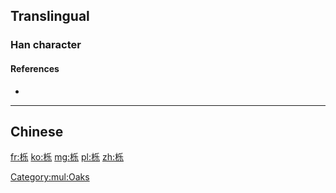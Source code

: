 {{also|櫟}}
==Translingual==

===Han character===
{{Han char|rn=75|rad=木|as=05|sn=9|four=|canj=DHVD|ids=⿰木乐}}

====References====
* {{Han ref|kx=0521.121|hdz=21186.090|uh=680E|ud=26638}}

[[Category:mul:Oaks]]

----

==Chinese==
{{zh-see|櫟}}

[[fr:栎]]
[[ko:栎]]
[[mg:栎]]
[[pl:栎]]
[[zh:栎]]